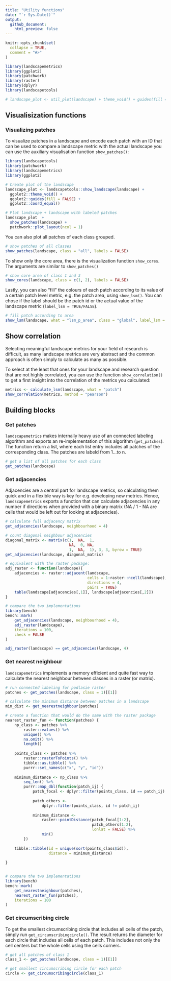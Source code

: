 ```yaml
---
title: "Utility functions"
date: "`r Sys.Date()`"
output:
  github_document:
    html_preview: false
---
```


```r
knitr::opts_chunk$set(
  collapse = TRUE,
  comment = "#>"
)
```

```r
library(landscapemetrics)
library(ggplot2)
library(patchwork)
library(raster)
library(dplyr)
library(landscapetools)

# landscape_plot <- util_plot(landscape) + theme_void() + guides(fill = FALSE) + coord_equal()
```

## Visualisization functions

### Visualizing patches

To visualize patches in a landscape and encode each patch with an ID that can be used to compare a landscape metric with the actual landscape you can use the auxiliary visualisation function `show_patches()`:

```r
library(landscapetools)
library(patchwork)
library(landscapemetrics)
library(ggplot2)

# Create plot of the landscape
landscape_plot <- landscapetools::show_landscape(landscape) + 
  ggplot2::theme_void() + 
  ggplot2::guides(fill = FALSE) + 
  ggplot2::coord_equal()

# Plot landscape + landscape with labeled patches
landscape_plot  + 
  show_patches(landscape) + 
  patchwork::plot_layout(ncol = 1)
```

You can also plot all patches of each class grouped.

```r
# show patches of all classes
show_patches(landscape, class = "all", labels = FALSE)
```

To show only the core area, there is the visualization function `show_cores`. The arguments are similar to `show_patches()`

```r
# show core area of class 1 and 3
show_cores(landscape, class = c(1, 2), labels = FALSE)
```

Lastly, you can also "fill" the colours of each patch according to its value of a certain patch level metric, e.g. the patch area, using `show_lsm()`. You can chose if the label should be the patch id or the actual value of the landscape metric (`label_lsm = TRUE/FALSE`).

```r
# fill patch according to area
show_lsm(landscape, what = "lsm_p_area", class = "global", label_lsm = TRUE)
```

## Show correlation

Selecting meaningful landscape metrics for your field of research is difficult, as many landscape metrics are very abstract and the common approach is often simply to calculate as many as possible.

To select at the least that ones for your landscape and research question that are not highly correlated, you can use the function `show_correlation()` to get a first insight into the correlation of the metrics you calculated:

```r
metrics <- calculate_lsm(landscape, what = "patch")
show_correlation(metrics, method = "pearson")
```

## Building blocks

### Get patches
`landscapemetrics` makes internally heavy use of an connected labeling algorithm and exports an re-implementation of this algorithm (`get_patches`). The function return a list, where each list entry includes all patches of the corresponding class. The patches are labeld from 1...to n. 

```r
# get a list of all patches for each class
get_patches(landscape)
```

### Get adjacencies
Adjacencies are a central part for landscape metrics, so calculating them quick and in a flexible way is key for e.g. developing new metrics. Hence, `landscapemetrics` exports a function that can calculate adjacencies in any number if directions when provided with a binary matrix (NA / 1 - NA are cells that would be left out for looking at adjacencies).

```r
# calculate full adjacency matrix
get_adjacencies(landscape, neighbourhood = 4)

# count diagonal neighbour adjacencies
diagonal_matrix <- matrix(c(1,  NA,  1,
                            NA,  0, NA,
                            1,  NA,  1), 3, 3, byrow = TRUE)
get_adjacencies(landscape, diagonal_matrix)

# equivalent with the raster package:
adj_raster <- function(landscape){
    adjacencies <- raster::adjacent(landscape, 
                                    cells = 1:raster::ncell(landscape), 
                                    directions = 4, 
                                    pairs = TRUE)
    table(landscape[adjacencies[,1]], landscape[adjacencies[,2]])
}

# compare the two implementations
library(bench)
bench::mark(
    get_adjacencies(landscape, neighbourhood = 4),
    adj_raster(landscape),
    iterations = 100, 
    check = FALSE
)

adj_raster(landscape) == get_adjacencies(landscape, 4)
```


### Get nearest neighbour

`landscapemetrics` implements a memory efficient and quite fast way to calculate the nearest neighbour between classes in a raster (or matrix).

```r
# run connected labeling for podlasie raster
patches <- get_patches(landscape, class = 1)[[1]]

# calculate the minimum distance between patches in a landscape
min_dist <- get_nearestneighbour(patches)

# create a function that would do the same with the raster package
nearest_raster_fun <- function(patches) {
    np_class <- patches %>%
        raster::values() %>%
        unique() %>%
        na.omit() %>%
        length()
    
    points_class <- patches %>%
        raster::rasterToPoints() %>%
        tibble::as.tibble() %>%
        purrr::set_names(c("x", "y", "id"))
    
    minimum_distance <- np_class %>%
        seq_len() %>%
        purrr::map_dbl(function(patch_ij) {
            patch_focal <- dplyr::filter(points_class, id == patch_ij)
            
            patch_others <-
                dplyr::filter(points_class, id != patch_ij)
            
            minimum_distance <-
                raster::pointDistance(patch_focal[1:2],
                                      patch_others[1:2],
                                      lonlat = FALSE) %>%
                min()
        })
    
    tibble::tibble(id = unique(sort(points_class$id)),
                   distance = minimum_distance)
    
}


# compare the two implementations
library(bench)
bench::mark(
    get_nearestneighbour(patches),
    nearest_raster_fun(patches),
    iterations = 100
)
```

### Get circumscribing circle

To get the smallest circumscribing circle that includes all cells of the patch, simply run `get_circumscribingcircle()`. The result returns the diameter for each circle that includes all cells of each patch. This includes not only the cell centers but the whole cells using the cells corners. 

```r
# get all patches of class 1
class_1 <- get_patches(landscape, class = 1)[[1]]

# get smallest circumscribing circle for each patch
circle <- get_circumscribingcircle(class_1)
```
